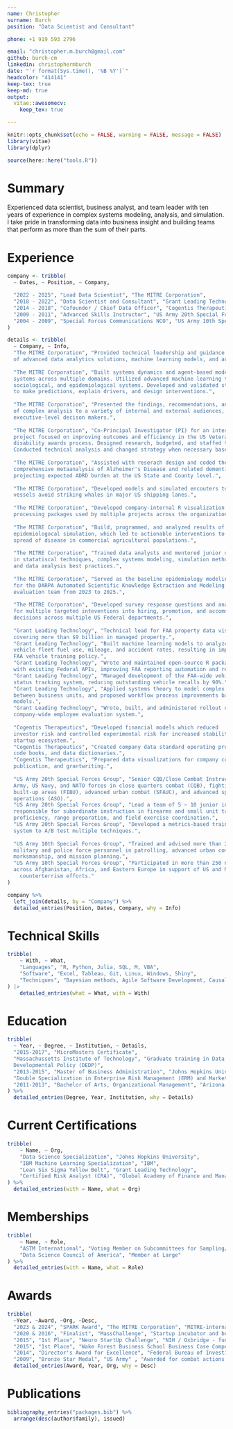 ```yaml
---
name: Christopher
surname: Burch
position: "Data Scientist and Consultant"

phone: +1 919 593 2796

email: "christopher.m.burch@gmail.com"
github: burch-cm
linkedin: christophermburch
date: "`r format(Sys.time(), '%B %Y')`"
headcolor: "414141"
keep-tex: true
keep-md: true
output:
  vitae::awesomecv:
    keep_tex: true  

---
```


```r
knitr::opts_chunk$set(echo = FALSE, warning = FALSE, message = FALSE)
library(vitae)
library(dplyr)

source(here::here("tools.R"))
```

# Summary  
Experienced data scientist, business analyst, and team leader with ten years of 
experience in complex systems modeling, analysis, and simulation. I take pride in
transforming data into business insight and building teams that perform as more 
than the sum of their parts.  

# Experience  

```r

company <- tribble(
  ~ Dates, ~ Position, ~ Company,

  "2022 - 2025", "Lead Data Scientist", "The MITRE Corporation",
  "2018 - 2022", "Data Scientist and Consultant", "Grant Leading Technology",
  "2014 - 2018", "Cofounder / Chief Data Officer", "Cogentis Therapeutics",
  "2009 - 2011", "Advanced Skills Instructor", "US Army 20th Special Forces Group",
  "2004 - 2009", "Special Forces Communications NCO", "US Army 10th Special Forces Group"
)

details <- tribble(
  ~ Company, ~ Info,
  "The MITRE Corporation", "Provided technical leadership and guidance in the development
  of advanced data analytics solutions, machine learning models, and artificial intelligence applications.", 
  
  "The MITRE Corporation", "Built systems dynamics and agent-based models to analyze complex 
  systems across multiple domains. Utilized advanced machine learning techniques to model physical, 
  sociological, and epidemiological systems. Developed and validated statistical and causal models 
  to make predictions, explain drivers, and design interventions.",
  
  "The MITRE Corporation", "Presented the findings, recommendations, and the results 
  of complex analysis to a variety of internal and external audiences, including 
  executive-level decison makers.",
  
  "The MITRE Corporation", "Co-Principal Investigator (PI) for an internal research and development 
  project focused on improving outcomes and efficiency in the US Veterans' Affairs 
  disability awards process. Designed research, budgeted, and staffed the team. 
  Conducted technical analysis and changed strategy when necessary based on project needs.",
  
  "The MITRE Corporation", "Assisted with reserach design and coded the a 
  comprehensive metaanalysis of Alzheimer's Disease and related dementias (ADRD), 
  projecting expected ADRD burden at the US State and County level.",
  
  "The MITRE Corporation", "Developed models and simulated encouters to help shipping 
  vessels avoid striking whales in major US shipping lanes.",
  
  "The MITRE Corporation", "Developed company-internal R visualization and data 
  processing packages used by multiple projects across the organization.", 
  
  "The MITRE Corporation", "Build, programmed, and analyzed results of an agent-based
  epidemiologocal simulation, which led to actionable interventions to prevent the 
  spread of disease in commercial agricultural populations.", 
  
  "The MITRE Corporation", "Trained data analysts and mentored junior data scientists 
  in statatiscal techniques, complex systems modeling, simulation methods, 
  and data analysis best practices.",
  
  "The MITRE Corporation", "Served as the baseline epidemiology modeling expert 
  for the DARPA Automated Scientific Knowledge Extraction and Modeling (ASKEM) 
  evaluation team from 2023 to 2025.", 
  
  "The MITRE Corporation", "Developed survey response questions and analyzed results 
  for multiple targeted inteventions into hiring, promotion, and accommodation 
  decisions across multiple US Federal departments.",
  
  "Grant Leading Technology", "Technical lead for FAA property data visualization, 
  covering more than $9 billion in managed property.",
  "Grant Leading Technology", "Built machine learning models to analyze and predict 
  vehicle fleet fuel use, mileage, and accident rates, resulting in improved 
  FAA vehicle training policy.",
  "Grant Leading Technology", "Wrote and maintained open-source R packages to interface
  with existing Federal APIs, improving FAA reporting automation and reducing errors.", 
  "Grant Leading Technology", "Managed development of the FAA-wide vehicle recall 
  status tracking system, reducing outstanding vehicle recalls by 90%.",
  "Grant Leading Technology", "Applied systems theory to model complex interactions 
  between business units, and proposed workflow process improvements based on those
  models.",
  "Grant Leading Technology", "Wrote, built, and administered rollout of a new 
  company-wide employee evaluation system.",
  
  "Cogentis Therapeutics", "Developed financial models which reduced 
  investor risk and controlled experimental risk for increased stability in the 
  startup ecosystem.",
  "Cogentis Therapeutics", "Created company data standard operating procedures (SOP), 
  code books, and data dictionaries.",
  "Cogentis Therapeutics", "Prepared data visualizations for company communication, 
  publication, and grantwriting.",
  
  "US Army 20th Special Forces Group", "Senior CQB/Close Combat Instructor for US
  Army, US Navy, and NATO forces in close quarters combat (CQB), fighting in 
  built-up areas (FIBU), advanced urban combat (SFAUC), and advanced special 
  operations (ASO).",
  "US Army 20th Special Forces Group", "Lead a team of 5 – 10 junior instructors; 
  responsible for subordinate instruction in firearms and small unit tactics 
  proficiency, range preparation, and field exercise coordination.",
  "US Army 20th Special Forces Group", "Developed a metrics-based training evaluation 
  system to A/B test multiple techniques.",
  
  "US Army 10th Special Forces Group", "Trained and advised more than 2,000 foreign 
  military and police force personnel in patrolling, advanced urban combat, 
  marksmanship, and mission planning.",
  "US Army 10th Special Forces Group", "Participated in more than 250 named missions 
  across Afghanistan, Africa, and Eastern Europe in support of US and NATO 
    counterterrism efforts."
)

company %>%
  left_join(details, by = "Company") %>%
  detailed_entries(Position, Dates, Company, why = Info)
```

# Technical Skills  
```r
tribble(
    ~ With, ~ What,
    "Languages", "R, Python, Julia, SQL, M, VBA",
    "Software", "Excel, Tableau, Git, Linux, Windows, Shiny",
    "Techniques", "Bayesian methods, Agile Software Development, Causal inference"
) |> 
    detailed_entries(what = What, with = With)
```


# Education  

```r

tribble(
  ~ Year, ~ Degree, ~ Institution, ~ Details,
  "2015-2017", "MicroMasters Certificate",
  "Massachussetts Institute of Technology", "Graduate training in Data, Economics, and 
  Developmental Policy (DEDP)",
  "2013-2015", "Master of Business Administration", "Johns Hopkins University",
  "Double Specialization in Enterprise Risk Management (ERM) and Marketing",
  "2011-2013", "Bachelor of Arts, Organizational Management", "Arizona State University", "SALUTE National Honors Society"
) %>% 
  detailed_entries(Degree, Year, Institution, why = Details)
```
\newpage

# Current Certifications  

```r
tribble(
    ~ Name, ~ Org,
    "Data Science Specialization", "Johns Hopkins University",
    "IBM Machine Learning Specialization", "IBM",
    "Lean Six Sigma Yellow Belt", "Grant Leading Technology",
    "Certified Risk Analyst (CRA)", "Global Academy of Finance and Management"
) %>%
  detailed_entries(with = Name, what = Org)
```

# Memberships  

```r
tribble(
    ~ Name, ~ Role,
    "ASTM International", "Voting Member on Subcommittees for Sampling/Statistics, Data Management, Fleet Management",    
    "Data Science Council of America", "Member at Large"
) %>%
  detailed_entries(with = Name, what = Role)
```

# Awards

```r
tribble(
  ~Year, ~Award, ~Org, ~Desc,
  "2023 & 2024", "SPARK Award", "The MITRE Corporation", "MITRE-internal award recongizing significant contributions and innovation in research.",
  "2020 & 2016", "Finalist", "MassChallenge", "Startup incubator and business model contest. Selected as a Top 20 Finalist, the incubator's highest honor, from more than 500 startups from across the globe.",
  "2015", "1st Place", "Neuro StartUp Challenge", "NIH / Oxbridge - funded competition to develop existing NIH patents.",
  "2015", "1st Place", "Wake Forest Business School Business Case Competition", "Biotech business case competition with Boston Scientific.",
  "2014", "Director's Award for Excellence", "Federal Bureau of Investigation", "First unit outside of the FBI to recieve this award.",
  "2009", "Bronze Star Medal", "US Army" , "Awarded for combat actions in Logar, Afghanistan.") %>%
  detailed_entries(Award, Year, Org, why = Desc)
```

# Publications

```r
bibliography_entries("packages.bib") %>%
  arrange(desc(author$family), issued)
```

